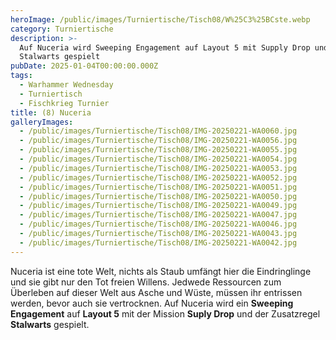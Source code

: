 ```yaml
---
heroImage: /public/images/Turniertische/Tisch08/W%25C3%25BCste.webp
category: Turniertische
description: >-
  Auf Nuceria wird Sweeping Engagement auf Layout 5 mit Supply Drop und
  Stalwarts gespielt 
pubDate: 2025-01-04T00:00:00.000Z
tags:
  - Warhammer Wednesday
  - Turniertisch
  - Fischkrieg Turnier
title: (8) Nuceria
galleryImages:
  - /public/images/Turniertische/Tisch08/IMG-20250221-WA0060.jpg
  - /public/images/Turniertische/Tisch08/IMG-20250221-WA0056.jpg
  - /public/images/Turniertische/Tisch08/IMG-20250221-WA0055.jpg
  - /public/images/Turniertische/Tisch08/IMG-20250221-WA0054.jpg
  - /public/images/Turniertische/Tisch08/IMG-20250221-WA0053.jpg
  - /public/images/Turniertische/Tisch08/IMG-20250221-WA0052.jpg
  - /public/images/Turniertische/Tisch08/IMG-20250221-WA0051.jpg
  - /public/images/Turniertische/Tisch08/IMG-20250221-WA0050.jpg
  - /public/images/Turniertische/Tisch08/IMG-20250221-WA0049.jpg
  - /public/images/Turniertische/Tisch08/IMG-20250221-WA0047.jpg
  - /public/images/Turniertische/Tisch08/IMG-20250221-WA0046.jpg
  - /public/images/Turniertische/Tisch08/IMG-20250221-WA0043.jpg
  - /public/images/Turniertische/Tisch08/IMG-20250221-WA0042.jpg
---
```


Nuceria ist eine tote Welt, nichts als Staub umfängt hier die Eindringlinge und sie gibt nur den Tot freien Willens. Jedwede Ressourcen zum Überleben auf dieser Welt aus Asche und Wüste, müssen ihr entrissen werden, bevor auch sie vertrocknen. Auf Nuceria wird ein **Sweeping Engagement** auf **Layout 5** mit der Mission **Suply Drop** und der Zusatzregel **Stalwarts** gespielt.
